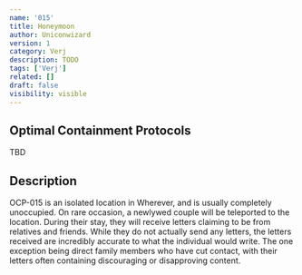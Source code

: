 ```yaml
---
name: '015'
title: Honeymoon
author: Uniconwizard
version: 1
category: Verj
description: TODO
tags: ['Verj']
related: []
draft: false
visibility: visible
---
```


## Optimal Containment Protocols
TBD

## Description
OCP-015 is an isolated location in <Redacted>Wherever</Redacted>, and is usually completely unoccupied.
On rare occasion, a newlywed couple will be teleported to the location.
During their stay, they will receive letters claiming to be from relatives and friends.
While they do not actually send any letters, the letters received are incredibly accurate to what the individual would write.
The one exception being direct family members who have cut contact, with their letters often containing discouraging or disapproving content.
